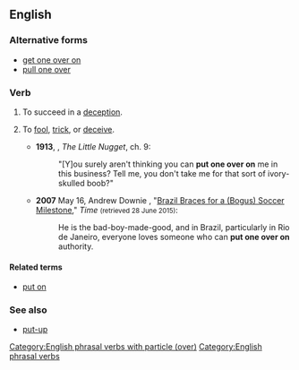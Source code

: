 ==English==

===Alternative forms===
* [[get one over on]]
* [[pull one over]]

===Verb===
{{en-verb|head=[[put]] [[one]] [[over]] ([[on]])|puts one over|putting one over|put one over}}

# {{context|idiomatic|lang=en}} To succeed in a [[deception]].
# {{context|idiomatic|with ''on''|lang=en}} To [[fool]], [[trick]], or [[deceive]].
#* '''1913''', {{w|P. G. Wodehouse}}, ''The Little Nugget'', ch. 9:
#*: "[Y]ou surely aren't thinking you can '''put one over on''' me in this business? Tell me, you don't take me for that sort of ivory-skulled boob?"
#* '''2007''' May 16, Andrew Downie , "[http://content.time.com/time/world/article/0,8599,1621967,00.html Brazil Braces for a (Bogus) Soccer Milestone]," ''Time'' <small>(retrieved 28 June 2015)</small>:
#*: He is the bad-boy-made-good, and in Brazil, particularly in Rio de Janeiro, everyone loves someone who can '''put one over on''' authority.

====Related terms====
* [[put on]]

===See also===
* [[put-up]]

[[Category:English phrasal verbs with particle (over)]]
[[Category:English phrasal verbs]]